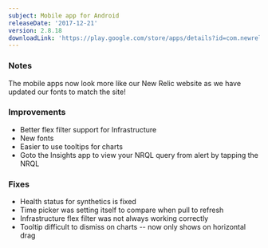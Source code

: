 ```yaml
---
subject: Mobile app for Android
releaseDate: '2017-12-21'
version: 2.8.18
downloadLink: 'https://play.google.com/store/apps/details?id=com.newrelic.rpm&hl=en'
---
```


### Notes

The mobile apps now look more like our New Relic website as we have updated our fonts to match the site!

### Improvements

* Better flex filter support for Infrastructure
* New fonts
* Easier to use tooltips for charts
* Goto the Insights app to view your NRQL query from alert by tapping the NRQL

### Fixes

* Health status for synthetics is fixed
* Time picker was setting itself to compare when pull to refresh
* Infrastructure flex filter was not always working correctly
* Tooltip difficult to dismiss on charts -- now only shows on horizontal drag
